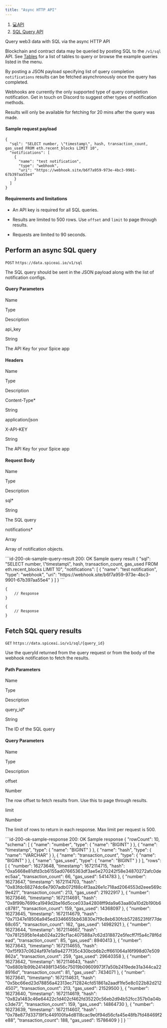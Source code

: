 ```yaml
---
title: "Async HTTP API"
---
```


1. [💻API](/api)
2. [SQL Query API](/api/sql-query)

Query web3 data with SQL via the async HTTP API

Blockchain and contract data may be queried by posting SQL to the `/v1/sql` API. See [Tables](/reference/sql-query-tables) for a list of tables to query or browse the example queries listed in the menu.

By posting a JSON payload specifying list of query completion `notifications` results can be fetched asynchronously once the query has completed.

Webhooks are currently the only supported type of query completion notification. Get in touch on Discord to suggest other types of notification methods.

Results will only be available for fetching for 20 mins after the query was made.

#### Sample request payload

```
{
  "sql": "SELECT number, \"timestamp\", hash, transaction_count, gas_used FROM eth.recent_blocks LIMIT 10",
  "notifications": [
    {
      "name": "test notification",
      "type": "webhook",
      "uri": "https://webhook.site/b6f7a959-973e-4bc3-9901-67b397aa55e4"
    }
  ]
}
```

#### Requirements and limitations

* An API key is required for all SQL queries.

* Results are limited to 500 rows. Use `offset` and `limit` to page through results.

* Requests are limited to 90 seconds.

## Perform an async SQL query

`POST` `https://data.spiceai.io/v1/sql`

The SQL query should be sent in the JSON payload along with the list of notification configs.

#### Query Parameters

Name

Type

Description

api\_key

String

The API Key for your Spice app

#### Headers

Name

Type

Description

Content-Type\*

String

application/json

X-API-KEY

String

The API Key for your Spice app

#### Request Body

Name

Type

Description

sql\*

String

The SQL query

notifications\*

Array

Array of notification objects.

<CodeGroup>
  ```id-200-ok-sample-query-result 200: OK Sample query result
  {
  	"sql": "SELECT number, \"timestamp\", hash, transaction_count, gas_used FROM eth.recent_blocks LIMIT 10",
  	"notifications": [
  		{
  			"name": "test notification",
  			"type": "webhook",
  			"uri": "https://webhook.site/b6f7a959-973e-4bc3-9901-67b397aa55e4"
  		}
  	]
  }
  ```

  ```id-400-bad-request-the-query-could-not-be-parsed 400: Bad Request The query could not be parsed
  {
      // Response
  }
  ```

  ```id-401-unauthorized-missing-the-api-key 401: Unauthorized Missing the API Key
  {
      // Response
  }
  ```
</CodeGroup>

## Fetch SQL query results

`GET` `https://data.spiceai.io/v1/sql/{query_id}`

Use the queryId returned from the query request or from the body of the webhook notification to fetch the results.

#### Path Parameters

Name

Type

Description

query\_id\*

String

The ID of the SQL query

#### Query Parameters

Name

Type

Description

offset

Number

The row offset to fetch results from. Use this to page through results.

limit

Number

The limit of rows to return in each response. Max limit per request is 500.

<CodeGroup>
  ```id-200-ok-sample-response 200: OK Sample response
  {
  	"rowCount": 10,
  	"schema": [
  		{
  			"name": "number",
  			"type": {
  				"name": "BIGINT"
  			}
  		},
  		{
  			"name": "timestamp",
  			"type": {
  				"name": "BIGINT"
  			}
  		},
  		{
  			"name": "hash",
  			"type": {
  				"name": "VARCHAR"
  			}
  		},
  		{
  			"name": "transaction_count",
  			"type": {
  				"name": "BIGINT"
  			}
  		},
  		{
  			"name": "gas_used",
  			"type": {
  				"name": "BIGINT"
  			}
  		}
  	],
  	"rows": [
  		{
  			"number": 16273648,
  			"timestamp": 1672114715,
  			"hash": "0xa5668e81dfd3cb6155ad07665363df3ae5e270242f58e34870272afc0deec5aa",
  			"transaction_count": 66,
  			"gas_used": 5414783
  		},
  		{
  			"number": 16273647,
  			"timestamp": 1672114703,
  			"hash": "0x83fdc68274dc6e7907adb072f88c4f3aa26e1c718ad2064553d2eee569c9e421",
  			"transaction_count": 213,
  			"gas_used": 21922917
  		},
  		{
  			"number": 16273646,
  			"timestamp": 1672114691,
  			"hash": "0x8f99b7699ca1949d2be16d5cce033a42808ff9da9a63aa80a10d2b190b6c8781",
  			"transaction_count": 159,
  			"gas_used": 14368097
  		},
  		{
  			"number": 16273645,
  			"timestamp": 1672114679,
  			"hash": "0x71347e18506a945ed3346655bb63830e7f9c8eb630fcb5728523f6f77de68c65",
  			"transaction_count": 162,
  			"gas_used": 14982921
  		},
  		{
  			"number": 16273644,
  			"timestamp": 1672114667,
  			"hash": "0x7812595b1e4ab024a229cf1ac407588a7c62d318872e5fecff7f5a4c78f6dead",
  			"transaction_count": 85,
  			"gas_used": 8940413
  		},
  		{
  			"number": 16273643,
  			"timestamp": 1672114655,
  			"hash": "0xf5f937c0624af97e1a9a4277f35c430bcb6b2cff661064a16f998d07e509862a",
  			"transaction_count": 259,
  			"gas_used": 29640358
  		},
  		{
  			"number": 16273642,
  			"timestamp": 1672114643,
  			"hash": "0x680b1b99b241498f13456c75019b09609973f7a50b2419ede31a344ca228916d",
  			"transaction_count": 81,
  			"gas_used": 7434071
  		},
  		{
  			"number": 16273641,
  			"timestamp": 1672114631,
  			"hash": "0x5bc66ed23d78856a42313ec712824cfd51861a2aadf1fe5e8c022b82d2124507",
  			"transaction_count": 213,
  			"gas_used": 21529500
  		},
  		{
  			"number": 16273640,
  			"timestamp": 1672114619,
  			"hash": "0x82a1483c46e64422c1d402cf462fd35220c56eb2d94b52fcc357b0a04bc3de73",
  			"transaction_count": 159,
  			"gas_used": 14864730
  		},
  		{
  			"number": 16273639,
  			"timestamp": 1672114607,
  			"hash": "0x78e877d33719f1c449100fa4d8118cac9e0f94d56cfa45e48fb7fd48469f2e88",
  			"transaction_count": 188,
  			"gas_used": 15786409
  		}
  	]
  }
  ```
</CodeGroup>
